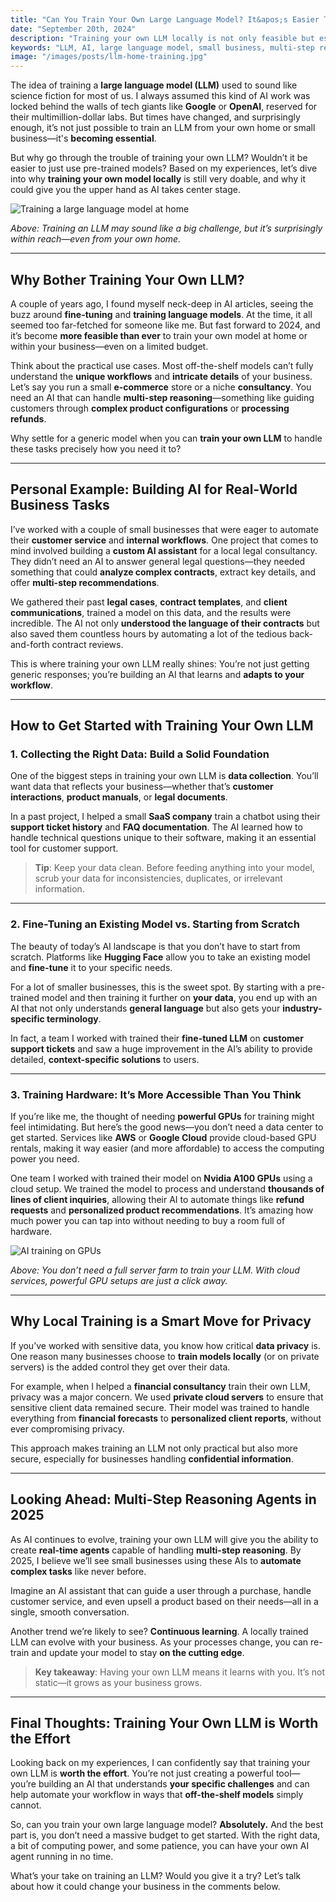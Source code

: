 ```yaml
---
title: "Can You Train Your Own Large Language Model? It&apos;s Easier Than You Think"
date: "September 20th, 2024"
description: "Training your own LLM locally is not only feasible but essential for the future of small businesses."
keywords: "LLM, AI, large language model, small business, multi-step reasoning, data privacy, local AI, 2024"
image: "/images/posts/llm-home-training.jpg"
---
```


The idea of training a **large language model (LLM)** used to sound like science fiction for most of us. I always assumed this kind of AI work was locked behind the walls of tech giants like **Google** or **OpenAI**, reserved for their multimillion-dollar labs. But times have changed, and surprisingly enough, it’s not just possible to train an LLM from your own home or small business—it&apos;s **becoming essential**.

But why go through the trouble of training your own LLM? Wouldn’t it be easier to just use pre-trained models? Based on my experiences, let’s dive into why **training your own model locally** is still very doable, and why it could give you the upper hand as AI takes center stage.

<img
  src="/images/posts/llm-home-training.jpg"
  alt="Training a large language model at home"
/>

_Above: Training an LLM may sound like a big challenge, but it’s surprisingly within reach—even from your own home._

---

## Why Bother Training Your Own LLM?

A couple of years ago, I found myself neck-deep in AI articles, seeing the buzz around **fine-tuning** and **training language models**. At the time, it all seemed too far-fetched for someone like me. But fast forward to 2024, and it’s become **more feasible than ever** to train your own model at home or within your business—even on a limited budget.

Think about the practical use cases. Most off-the-shelf models can’t fully understand the **unique workflows** and **intricate details** of your business. Let’s say you run a small **e-commerce** store or a niche **consultancy**. You need an AI that can handle **multi-step reasoning**—something like guiding customers through **complex product configurations** or **processing refunds**.

Why settle for a generic model when you can **train your own LLM** to handle these tasks precisely how you need it to?

---

## Personal Example: Building AI for Real-World Business Tasks

I’ve worked with a couple of small businesses that were eager to automate their **customer service** and **internal workflows**. One project that comes to mind involved building a **custom AI assistant** for a local legal consultancy. They didn’t need an AI to answer general legal questions—they needed something that could **analyze complex contracts**, extract key details, and offer **multi-step recommendations**.

We gathered their past **legal cases**, **contract templates**, and **client communications**, trained a model on this data, and the results were incredible. The AI not only **understood the language of their contracts** but also saved them countless hours by automating a lot of the tedious back-and-forth contract reviews.

This is where training your own LLM really shines: You’re not just getting generic responses; you’re building an AI that learns and **adapts to your workflow**.

---

## How to Get Started with Training Your Own LLM

### 1. **Collecting the Right Data: Build a Solid Foundation**

One of the biggest steps in training your own LLM is **data collection**. You’ll want data that reflects your business—whether that’s **customer interactions**, **product manuals**, or **legal documents**.

In a past project, I helped a small **SaaS company** train a chatbot using their **support ticket history** and **FAQ documentation**. The AI learned how to handle technical questions unique to their software, making it an essential tool for customer support.

> **Tip**: Keep your data clean. Before feeding anything into your model, scrub your data for inconsistencies, duplicates, or irrelevant information.

---

### 2. **Fine-Tuning an Existing Model vs. Starting from Scratch**

The beauty of today’s AI landscape is that you don’t have to start from scratch. Platforms like **Hugging Face** allow you to take an existing model and **fine-tune** it to your specific needs.

For a lot of smaller businesses, this is the sweet spot. By starting with a pre-trained model and then training it further on **your data**, you end up with an AI that not only understands **general language** but also gets your **industry-specific terminology**.

In fact, a team I worked with trained their **fine-tuned LLM** on **customer support tickets** and saw a huge improvement in the AI’s ability to provide detailed, **context-specific solutions** to users.

---

### 3. **Training Hardware: It’s More Accessible Than You Think**

If you’re like me, the thought of needing **powerful GPUs** for training might feel intimidating. But here’s the good news—you don’t need a data center to get started. Services like **AWS** or **Google Cloud** provide cloud-based GPU rentals, making it way easier (and more affordable) to access the computing power you need.

One team I worked with trained their model on **Nvidia A100 GPUs** using a cloud setup. We trained the model to process and understand **thousands of lines of client inquiries**, allowing their AI to automate things like **refund requests** and **personalized product recommendations**. It’s amazing how much power you can tap into without needing to buy a room full of hardware.

<img src="/images/posts/ai-training-hardware.jpg" alt="AI training on GPUs" />

_Above: You don’t need a full server farm to train your LLM. With cloud services, powerful GPU setups are just a click away._

---

## Why Local Training is a Smart Move for Privacy

If you’ve worked with sensitive data, you know how critical **data privacy** is. One reason many businesses choose to **train models locally** (or on private servers) is the added control they get over their data.

For example, when I helped a **financial consultancy** train their own LLM, privacy was a major concern. We used **private cloud servers** to ensure that sensitive client data remained secure. Their model was trained to handle everything from **financial forecasts** to **personalized client reports**, without ever compromising privacy.

This approach makes training an LLM not only practical but also more secure, especially for businesses handling **confidential information**.

---

## Looking Ahead: Multi-Step Reasoning Agents in 2025

As AI continues to evolve, training your own LLM will give you the ability to create **real-time agents** capable of handling **multi-step reasoning**. By 2025, I believe we’ll see small businesses using these AIs to **automate complex tasks** like never before.

Imagine an AI assistant that can guide a user through a purchase, handle customer service, and even upsell a product based on their needs—all in a single, smooth conversation.

Another trend we’re likely to see? **Continuous learning**. A locally trained LLM can evolve with your business. As your processes change, you can re-train and update your model to stay **on the cutting edge**.

> **Key takeaway**: Having your own LLM means it learns with you. It’s not static—it grows as your business grows.

---

## Final Thoughts: Training Your Own LLM is Worth the Effort

Looking back on my experiences, I can confidently say that training your own LLM is **worth the effort**. You’re not just creating a powerful tool—you’re building an AI that understands **your specific challenges** and can help automate your workflow in ways that **off-the-shelf models** simply cannot.

So, can you train your own large language model? **Absolutely.** And the best part is, you don’t need a massive budget to get started. With the right data, a bit of computing power, and some patience, you can have your own AI agent running in no time.

What’s your take on training an LLM? Would you give it a try? Let’s talk about how it could change your business in the comments below.
